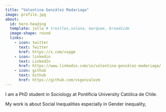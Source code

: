 ```yaml
---
title: "Valentina González Madariaga"
image: profile.jpg
about:
  id: hero-heading
  template: jolla # trestles,solana, marquee, broadside
  image-shape: round
  links:
    - icon: twitter
      text: Twitter
      href: https://x.com/vspgm
    - icon: linkedin
      text: LinkedIn
      href: https://www.linkedin.com/in/valentina-gonzález-madariaga/
    - icon: github
      text: Github
      href: https://github.com/vsgonzalezm
---
```


::: {#hero-heading}

I am a PhD student in Sociology at Pontificia University Católica de Chile. 

My work is about Social Inequalities especially in Gender inequality,

:::
